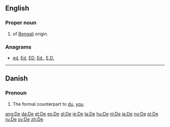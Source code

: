 {{also|Appendix:Variations of "de"}}
==English==

===Proper noun===
{{en-proper noun}}

# {{surname|from=India|dot=}} of [[Bengali]] origin.

===Anagrams===
* {{alphagram|de}} [[ed#English|ed]], [[Ed#English|Ed]], [[ED#English|ED]], [[Ed.#English|Ed.]], [[E.D.#English|E.D.]]
----
==Danish==

===Pronoun===
{{infl|da|pronoun}}

# {{personal}} The formal counterpart to [[du#Danish|du]], [[you#English|you]].

[[ang:De]]
[[da:De]]
[[et:De]]
[[es:De]]
[[gl:De]]
[[ie:De]]
[[la:De]]
[[hu:De]]
[[nl:De]]
[[ja:De]]
[[no:De]]
[[pl:De]]
[[ru:De]]
[[sv:De]]
[[zh:De]]
